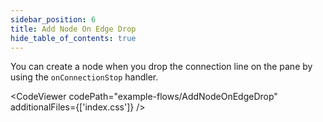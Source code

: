 ```yaml
---
sidebar_position: 6
title: Add Node On Edge Drop
hide_table_of_contents: true
---
```



You can create a node when you drop the connection line on the pane by using the `onConnectionStop` handler.

<CodeViewer codePath="example-flows/AddNodeOnEdgeDrop" additionalFiles={['index.css']} />
